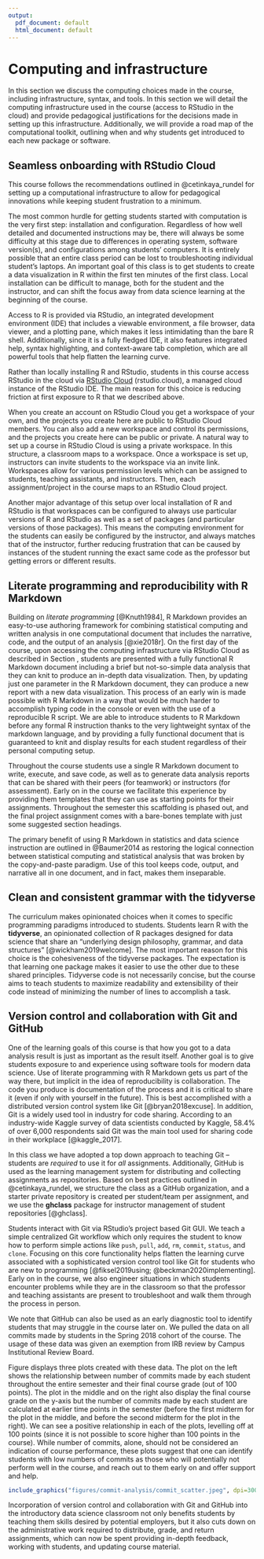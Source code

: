 ```yaml
---
output:
  pdf_document: default
  html_document: default
---
```


# Computing and infrastructure
\label{sec:computing}

In this section we discuss the computing choices made in the course, including infrastructure, syntax, and tools. 
In this section we will detail the computing infrastructure used in the course (access to RStudio in the cloud) and provide pedagogical justifications for the decisions made in setting up this infrastructure. 
Additionally, we will provide a road map of the computational toolkit, outlining when and why students get introduced to each new package or software.

## Seamless onboarding with RStudio Cloud {#rstudio-cloud}

This course follows the recommendations outlined in @cetinkaya_rundel for setting up a computational infrastructure to allow for pedagogical innovations while keeping student frustration to a minimum.

The most common hurdle for getting students started with computation is the very first step: installation and configuration. 
Regardless of how well detailed and documented instructions may be, there will always be some difficulty at this stage due to differences in operating system, software version(s), and configurations among students' computers. 
It is entirely possible that an entire class period can be lost to troubleshooting individual student's laptops. 
An important goal of this class is to get students to create a data visualization in R within the first ten minutes of the first class. 
Local installation can be difficult to manage, both for the student and the instructor, and can shift the focus away from data science learning at the beginning of the course. 

Access to R is provided via RStudio, an integrated development environment (IDE) that includes a viewable environment, a file browser, data viewer, and a plotting pane, which makes it less intimidating than the bare R shell. 
Additionally, since it is a fully fledged IDE, it also features integrated help, syntax highlighting, and context-aware tab completion, which are all powerful tools that help flatten the learning curve.

Rather than locally installing R and RStudio, students in this course access RStudio in the cloud via [RStudio Cloud](https://rstudio.cloud/) (rstudio.cloud), a managed cloud instance of the RStudio IDE. 
The main reason for this choice is reducing friction at first exposure to R that we described above.

When you create an account on RStudio Cloud you get a workspace of your own, and the projects you create here are public to RStudio Cloud members. 
You can also add a new workspace and control its permissions, and the projects you create here can be public or private. 
A natural way to set up a course in RStudio Cloud is using a private workspace. 
In this structure, a classroom maps to a workspace. 
Once a workspace is set up, instructors can invite students to the workspace via an invite link. 
Workspaces allow for various permission levels which can be assigned to students, teaching assistants, and instructors. 
Then, each assignment/project in the course maps to an RStudio Cloud project. 

Another major advantage of this setup over local installation of R and RStudio is that workspaces can be configured to always use particular versions of R and RStudio as well as a set of packages (and particular versions of those packages). 
This means the computing environment for the students can easily be configured by the instructor, and always matches that of the instructor, further reducing frustration that can be caused by instances of the student running the exact same code as the professor but getting errors or different results. 

## Literate programming and reproducibility with R Markdown

Building on *literate programming* [@Knuth1984], R Markdown provides an easy-to-use authoring framework for combining statistical computing and written analysis in one computational document that includes the narrative, code, and the output of an analysis [@xie2018r]. 
On the first day of the course, upon accessing the computing infrastructure via RStudio Cloud as described in Section \ref{rstudio-cloud}, students are presented with a fully functional R Markdown document including a brief but not-so-simple data analysis that they can knit to produce an in-depth data visualization. 
Then, by updating just one parameter in the R Markdown document, they can produce a new report with a new data visualization. 
This process of an early win is made possible with R Markdown in a way that would be much harder to accomplish typing code in the console or even with the use of a reproducible R script. 
We are able to introduce students to R Markdown before any formal R instruction thanks to the very lightweight syntax of the markdown language, and by providing a fully functional document that is guaranteed to knit and display results for each student regardless of their personal computing setup.

Throughout the course students use a single R Markdown document to write, execute, and save code, as well as to generate data analysis reports that can be shared with their peers (for teamwork) or instructors (for assessment). 
Early on in the course we facilitate this experience by providing them templates that they can use as starting points for their assignments. 
Throughout the semester this scaffolding is phased out, and the final project assignment comes with a bare-bones template with just some suggested section headings.

The primary benefit of using R Markdown in statistics and data science instruction are outlined in @Baumer2014 as restoring the logical connection between statistical computing and  statistical analysis that was broken by the copy-and-paste paradigm. 
Use of this tool keeps code, output, and narrative all in one document, and in fact, makes them inseparable. 

## Clean and consistent grammar with the tidyverse

The curriculum makes opinionated choices when it comes to specific programming paradigms introduced to students. 
Students learn R with the **tidyverse**, an opinionated collection of R packages designed for data science that share an "underlying design philosophy, grammar, and data structures" [@wickham2019welcome]. 
The most important reason for this choice is the cohesiveness of the tidyverse packages. 
The expectation is that learning one package makes it easier to use the other due to these shared principles. 
Tidyverse code is not necessarily concise, but the course aims to teach students to maximize readability and extensibility of their code instead of minimizing the number of lines to accomplish a task.

## Version control and collaboration with Git and GitHub

One of the learning goals of this course is that how you got to a data analysis result is just as important as the result itself. 
Another goal is to give students exposure to and experience using software tools for modern data science. 
Use of literate programming with R Markdown gets us part of the way there, but implicit in the idea of reproducibility is collaboration. 
The code you produce is documentation of the process and it is critical to share it (even if only with yourself in the future). 
This is best accomplished with a distributed version control system like Git [@bryan2018excuse]. 
In addition, Git is a widely used tool in industry for code sharing. 
According to an industry-wide Kaggle survey of data scientists conducted by Kaggle, 58.4\% of over 6,000 respondents said Git was the main tool used for sharing code in their workplace [@kaggle_2017].

In this class we have adopted a top down approach to teaching Git -- students are *required* to use it for *all* assignments. 
Additionally, GitHub is used as the learning management system for distributing and collecting assignments as repositories. 
Based on best practices outlined in @cetinkaya_rundel, we structure the class as a GitHub organization, and a starter private repository is created per student/team per assignment, and we use the **ghclass** package for instructor management of student repositories [@ghclass].

Students interact with Git via RStudio's project based Git GUI. 
We teach a simple centralized Git workflow which only requires the student to know how to perform simple actions like `push`, `pull`, `add`, `rm`, `commit`, `status`, and `clone`. 
Focusing on this core functionality helps flatten the learning curve associated with a sophisticated version control tool like Git for students who are new to programming [@fiksel2019using; @beckman2020implementing]. 
Early on in the course, we also engineer situations in which students encounter problems while they are in the classroom so that the professor and teaching assistants are present to troubleshoot and walk them through the process in person.

We note that GitHub can also be used as an early diagnostic tool to identify students that may struggle in the course later on. 
We pulled the data on all commits made by students in the Spring 2018 cohort of the course. 
The usage of these data was given an exemption from IRB review by \school{} Campus Institutional Review Board. 

Figure \ref{fig:commit_scatter} displays three plots created with these data. 
The plot on the left shows the relationship between number of commits made by each student throughout the entire semester and their final course grade (out of 100 points). 
The plot in the middle and on the right also display the final course grade on the y-axis but the number of commits made by each student are calculated at earlier time points in the semester (before the first midterm for the plot in the middle, and before the second midterm for the plot in the right). 
We can see a positive relationship in each of the plots, levelling off at 100 points (since it is not possible to score higher than 100 points in the course). 
While number of commits, alone, should not be considered an indication of course performance, these plots suggest that one can identify students with low numbers of commits as those who will potentially not perform well in the course, and reach out to them early on and offer support and help.

```r
include_graphics("figures/commit-analysis/commit_scatter.jpeg", dpi=300)
```

Incorporation of version control and collaboration with Git and GitHub into the introductory data science classroom not only benefits students by teaching them skills desired by potential employers, but it also cuts down on the administrative work required to distribute, grade, and return assignments, which can now be spent providing in-depth feedback, working with students, and updating course material.
